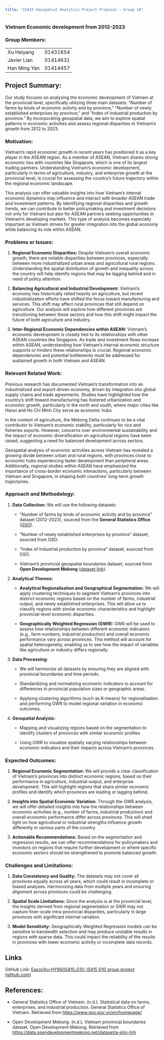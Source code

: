 ```yaml
---
title: "IS415 Geospatial Analytics Project Proposal - Group 10"
---
```


### Vietnam Economic development from 2012-2023

### Group Members:

|              |          |
|--------------|----------|
| Xu Haiyang   | 01431654 |
| Javier Lian  | 01414631 |
| Han Ming Yan | 01414457 |

## **Project Summary:**

Our study focuses on analyzing the economic development of Vietnam at the provincial level, specifically utilizing three main datasets: "Number of farms by kinds of economic activity and by province," "Number of newly established enterprises by province," and "Index of Industrial production by province." By incorporating geospatial data, we aim to explore spatial patterns in economic activities and assess regional disparities in Vietnam’s growth from 2012 to 2023.

### **Motivation:**

Vietnam’s rapid economic growth in recent years has positioned it as a key player in the ASEAN region. As a member of ASEAN, Vietnam shares strong economic ties with countries like Singapore, which is one of its largest trading partners. Understanding Vietnam’s economic development, particularly in terms of agriculture, industry, and enterprise growth at the provincial level, is crucial for assessing the country’s future trajectory within the regional economic landscape.

This analysis can offer valuable insights into how Vietnam’s internal economic dynamics may influence and interact with broader ASEAN trade and investment patterns. By identifying regional disparities and growth trends, we can contribute to better policymaking and investment decisions not only for Vietnam but also for ASEAN partners seeking opportunities in Vietnam’s developing markets. This type of analysis becomes especially important as Vietnam strives for greater integration into the global economy while balancing its role within ASEAN.

### **Problems or Issues:**

1.  **Regional Economic Disparities:** Despite Vietnam’s overall economic growth, there are notable disparities between provinces, especially between more industrialized urban areas and agricultural rural regions. Understanding the spatial distribution of growth and inequality across the country will help identify regions that may be lagging behind and in need of policy attention.

2.  **Balancing Agricultural and Industrial Development:** Vietnam’s economy has historically relied heavily on agriculture, but recent industrialization efforts have shifted the focus toward manufacturing and services. This shift may affect rural provinces that still depend on agriculture. Our analysis will explore how different provinces are transitioning between these sectors and how this shift might impact the future of both agriculture and industry.

3.  **Inter-Regional Economic Dependencies within ASEAN:** Vietnam’s economic development is closely tied to its relationships with other ASEAN countries like Singapore. As trade and investment flows increase within ASEAN, understanding how Vietnam’s internal economic structure supports or hinders these relationships is crucial. Regional economic dependencies and potential bottlenecks must be addressed for sustained growth in both Vietnam and ASEAN.

### **Relevant Related Work:**

Previous research has documented Vietnam’s transformation into an industrialized and export-driven economy, driven by integration into global supply chains and trade agreements. Studies have highlighted how the country’s shift toward manufacturing has fostered urbanization and economic growth, particularly in the north and south, where major cities like Hanoi and Ho Chi Minh City serve as economic hubs.

In the context of agriculture, the Mekong Delta continues to be a vital contributor to Vietnam’s economic stability, particularly for rice and fisheries exports. However, concerns over environmental sustainability and the impact of economic diversification on agricultural regions have been raised, suggesting a need for balanced development across sectors.

Geospatial analysis of economic activities across Vietnam has revealed a growing divide between urban and rural regions, with provinces close to economic hubs experiencing faster development than peripheral areas. Additionally, regional studies within ASEAN have emphasized the importance of cross-border economic interactions, particularly between Vietnam and Singapore, in shaping both countries’ long-term growth trajectories.

### **Approach and Methodology:**

1.  **Data Collection:** We will use the following datasets:

    -   "Number of farms by kinds of economic activity and by province" dataset (2012-2023), sourced from the **General Statistics Office** ([GSO](https://www.gso.gov.vn/en/homepage/)).

    -   "Number of newly established enterprises by province" dataset, sourced from GSO.

    -   "Index of Industrial production by province" dataset, sourced from GSO.

    -   Vietnam’s provincial geospatial boundaries dataset, sourced from **Open Development Mekong** ([dataset link](https://data.opendevelopmentmekong.net/dataset/a-phn-tnh)).

2.  **Analytical Themes:**

    -   **Analytical Regionalisation and Geographical Segmentation:** We will apply clustering techniques to segment Vietnam’s provinces into distinct economic regions based on the number of farms, industrial output, and newly established enterprises. This will allow us to classify regions with similar economic characteristics and highlight provincial-level economic disparities.

    -   **Geographically Weighted Regression (GWR):** GWR will be used to assess how relationships between different economic indicators (e.g., farm numbers, industrial production) and overall economic performance vary across provinces. This method will account for spatial heterogeneity, enabling us to see how the impact of variables like agriculture or industry differs regionally.

3.  **Data Processing:**

    -   We will harmonize all datasets by ensuring they are aligned with provincial boundaries and time periods.

    -   Standardizing and normalizing economic indicators to account for differences in provincial population sizes or geographic areas.

    -   Applying clustering algorithms (such as K-means) for regionalisation and performing GWR to model regional variation in economic outcomes.

4.  **Geospatial Analysis:**

    -   Mapping and visualizing regions based on the segmentation to identify clusters of provinces with similar economic profiles.

    -   Using GWR to visualize spatially varying relationships between economic indicators and their impacts across Vietnam’s provinces.

### **Expected Outcomes:**

1.  **Regional Economic Segmentation:** We will provide a clear classification of Vietnam’s provinces into distinct economic regions, based on their performance in agriculture, industrial output, and enterprise development. This will highlight regions that share similar economic profiles and identify which provinces are leading or lagging behind.

2.  **Insights into Spatial Economic Variation:** Through the GWR analysis, we will offer detailed insights into how the relationships between economic activities (e.g., number of farms, industrial production) and overall economic performance differ across provinces. This will shed light on how agricultural or industrial strengths influence growth differently in various parts of the country.

3.  **Actionable Recommendations:** Based on the segmentation and regression results, we can offer recommendations for policymakers and investors on regions that require further development or where specific economic sectors should be strengthened to promote balanced growth.

### **Challenges and Limitations:**

1.  **Data Consistency and Quality:** The datasets may not cover all provinces equally across all years, which could result in incomplete or biased analyses. Harmonizing data from multiple years and ensuring alignment across provinces could be challenging.

2.  **Spatial Scale Limitations:** Since the analysis is at the provincial level, the insights derived from regional segmentation or GWR may not capture finer-scale intra-provincial disparities, particularly in large provinces with significant internal variation.

3.  **Model Sensitivity:** Geographically Weighted Regression models can be sensitive to bandwidth selection and may produce unstable results in regions with sparse data. This could impact the reliability of the results in provinces with lower economic activity or incomplete data records.

## Links

GitHub Link: [EasonXu-HY99/IS415_G10: IS415 G10 group project (github.com)](https://github.com/EasonXu-HY99/IS415_G10)

## **References:**

-   General Statistics Office of Vietnam. (n.d.). Statistical data on farms, enterprises, and industrial production. General Statistics Office of Vietnam. Retrieved from <https://www.gso.gov.vn/en/homepage/>

-   Open Development Mekong. (n.d.). Vietnam provincial boundaries dataset. Open Development Mekong. Retrieved from <https://data.opendevelopmentmekong.net/dataset/a-phn-tnh>
